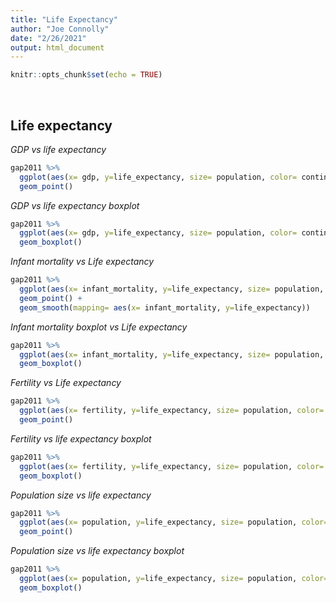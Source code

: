 ```yaml
---
title: "Life Expectancy"
author: "Joe Connolly"
date: "2/26/2021"
output: html_document
---
```


```r
knitr::opts_chunk$set(echo = TRUE)
```

<br>

## Life expectancy

*GDP vs life expectancy*

```r
gap2011 %>%
  ggplot(aes(x= gdp, y=life_expectancy, size= population, color= continent)) +
  geom_point()
```

*GDP vs life expectancy boxplot*

```r
gap2011 %>%
  ggplot(aes(x= gdp, y=life_expectancy, size= population, color= continent)) +
  geom_boxplot()
```

*Infant mortality vs Life expectancy*

```r
gap2011 %>%
  ggplot(aes(x= infant_mortality, y=life_expectancy, size= population, color= continent)) +
  geom_point() +
  geom_smooth(mapping= aes(x= infant_mortality, y=life_expectancy))
```

*Infant mortality boxplot vs Life expectancy*

```r
gap2011 %>%
  ggplot(aes(x= infant_mortality, y=life_expectancy, size= population, color= continent)) +
  geom_boxplot()
```


*Fertility vs Life expectancy*

```r
gap2011 %>%
  ggplot(aes(x= fertility, y=life_expectancy, size= population, color= continent)) +
  geom_point()
```

*Fertility vs life expectancy boxplot*

```r
gap2011 %>%
  ggplot(aes(x= fertility, y=life_expectancy, size= population, color= continent)) +
  geom_boxplot()
```


*Population size vs life expectancy*

```r
gap2011 %>%
  ggplot(aes(x= population, y=life_expectancy, size= population, color= continent)) +
  geom_point()
```

*Population size vs life expectancy boxplot*

```r
gap2011 %>%
  ggplot(aes(x= population, y=life_expectancy, size= population, color= continent)) +
  geom_boxplot()
```
